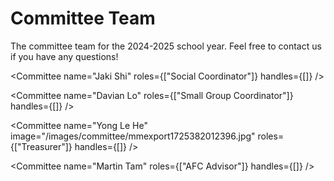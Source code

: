 # Committee Team

The committee team for the 2024-2025 school year. Feel free to contact us if you have any questions!

<CommitteeGrid>
  <Committee name="Joshua Siu" roles={["Chair","Worship Coordinator"]} handles={[]} />

  <Committee name="Jaki Shi" roles={["Social Coordinator"]} handles={[]} />

  <Committee name="Davian Lo" roles={["Small Group Coordinator"]} handles={[]} />

  <Committee name="Yong Le He" image="/images/committee/mmexport1725382012396.jpg" roles={["Treasurer"]} handles={[]} />

  <Committee name="Martin Tam" roles={["AFC Advisor"]} handles={[]} />
</CommitteeGrid>
